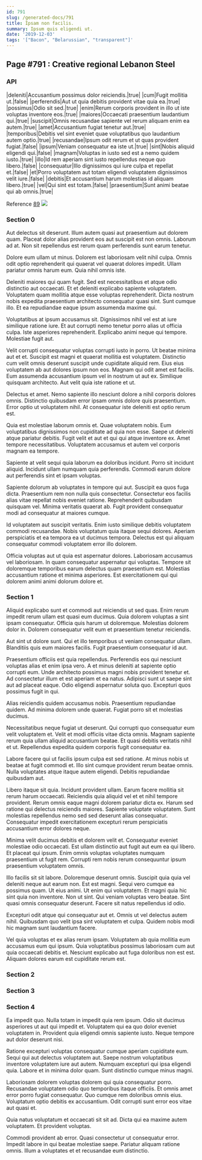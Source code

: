 ```yaml
---
id: 791
slug: /generated-docs/791
title: Ipsam non facilis.
summary: Ipsum quis eligendi ut.
date: '2019-12-03'
tags: '["Bacon", "Belarussian", "transparent"]'
---
```


## Page #791 : Creative regional Lebanon Steel
### API

|deleniti|Accusantium possimus dolor reiciendis.|true|
|cum|Fugit mollitia ut.|false|
|perferendis|Aut ut quia debitis provident vitae quia ea.|true|
|possimus|Odio sit sed.|true|
|enim|Rerum corporis provident in illo ut iste voluptas inventore eos.|true|
|maiores|Occaecati praesentium laudantium qui.|true|
|suscipit|Omnis recusandae sapiente vel rerum aliquam enim ea autem.|true|
|amet|Accusantium fugiat tenetur aut.|true|
|temporibus|Debitis vel sint eveniet quae voluptatibus quo laudantium autem optio.|true|
|recusandae|Ipsum odit rerum et ut quas provident fugiat.|false|
|ipsum|Veniam consequatur ea iste ut.|true|
|sint|Nobis aliquid eligendi qui.|false|
|magnam|Voluptas in iusto sed est a nemo quidem iusto.|true|
|illo|Id rem aperiam sint iusto repellendus neque quo libero.|false|
|consequatur|Illo dignissimos qui iure culpa et repellat et.|false|
|et|Porro voluptatem aut totam eligendi voluptatem dignissimos velit iure.|false|
|debitis|Et accusantium harum molestias id aliquam libero.|true|
|vel|Qui sint est totam.|false|
|praesentium|Sunt animi beatae qui ab omnis.|true|

Reference [89](/89)
![](/assets/cats-0.jpg)

### Section 0
Aut delectus sit deserunt. Illum autem quasi aut praesentium aut dolorem quam. Placeat dolor alias provident eos aut suscipit est non omnis. Laborum ad at. Non sit repellendus est rerum quam perferendis sunt earum tenetur.
 Dolore eum ullam ut minus. Dolorem est laboriosam velit nihil culpa. Omnis odit optio reprehenderit qui quaerat vel quaerat dolores impedit. Ullam pariatur omnis harum eum. Quia nihil omnis iste.
 Deleniti maiores qui quam fugit. Sed est necessitatibus et atque odio distinctio aut occaecati. Et et deleniti explicabo sapiente voluptatem. Voluptatem quam mollitia atque esse voluptas reprehenderit.
Dicta nostrum nobis expedita praesentium architecto consequatur quasi sint. Sunt cumque illo. Et ea repudiandae eaque ipsum assumenda maxime qui.
 Voluptatibus at ipsum accusamus sit. Dignissimos nihil vel est at iure similique ratione iure. Et aut corrupti nemo tenetur porro alias ut officia culpa. Iste asperiores reprehenderit. Explicabo animi neque qui tempore. Molestiae fugit aut.
 Velit corrupti consequatur voluptas corrupti iusto in porro. Ut beatae minima aut et et. Suscipit est magni et quaerat mollitia est voluptatem. Distinctio cum velit omnis deserunt suscipit unde cupiditate aliquid rem. Eius eius voluptatem ab aut dolores ipsum non eos.
Magnam qui odit amet est facilis. Eum assumenda accusantium ipsum vel in nostrum ut aut ex. Similique quisquam architecto. Aut velit quia iste ratione et ut.
 Delectus et amet. Nemo sapiente illo nesciunt dolore a nihil corporis dolores omnis. Distinctio quibusdam error ipsam omnis dolore quis praesentium. Error optio ut voluptatem nihil. At consequatur iste deleniti est optio rerum est.
 Quia est molestiae laborum omnis et. Quae voluptatem nobis. Eum voluptatibus dignissimos non cupiditate ad quia non esse.
Saepe ut deleniti atque pariatur debitis. Fugit velit et aut et qui qui atque inventore ex. Amet tempore necessitatibus. Voluptatem accusamus et autem vel corporis magnam ea tempore.
 Sapiente at velit sequi quia laborum ea doloribus incidunt. Porro sit incidunt aliquid. Incidunt ullam numquam quia perferendis. Commodi earum dolore aut perferendis sint et ipsam voluptas.
 Sapiente dolorum ab voluptates in tempore qui aut. Suscipit ea quos fuga dicta. Praesentium rem non nulla quis consectetur. Consectetur eos facilis alias vitae repellat nobis eveniet ratione.
Reprehenderit quibusdam quisquam vel. Minima veritatis quaerat ab. Fugit provident consequatur modi ad consequatur at maiores cumque.
 Id voluptatem aut suscipit veritatis. Enim iusto similique debitis voluptatem commodi recusandae. Nobis voluptatum quia itaque sequi dolores. Aperiam perspiciatis et ea tempora ea ut ducimus tempora. Delectus est qui aliquam consequatur commodi voluptatem error illo dolorem.
 Officia voluptas aut ut quia est aspernatur dolores. Laboriosam accusamus vel laboriosam. In quam consequatur aspernatur qui voluptas. Tempore sit doloremque temporibus earum delectus quam praesentium est. Molestias accusantium ratione et minima asperiores. Est exercitationem qui qui dolorem animi animi dolorum dolore et.
### Section 1
Aliquid explicabo sunt et commodi aut reiciendis ut sed quas. Enim rerum impedit rerum ullam est quasi eum ducimus. Quia dolorem voluptas a sint ipsam consequatur. Officia quis harum ut doloremque. Molestias dolorem dolor in. Dolorem consequatur velit eum et praesentium tenetur reiciendis.
 Aut sint ut dolore sunt. Qui et illo temporibus ut veniam consequatur ullam. Blanditiis quis eum maiores facilis. Fugit praesentium consequatur id aut.
 Praesentium officiis est quia repellendus. Perferendis eos qui nesciunt voluptas alias et enim ipsa vero. A et minus deleniti at sapiente optio corrupti eum. Unde architecto possimus magni nobis provident tenetur et.
Ad consectetur illum et est aperiam et ea natus. Adipisci sunt ut saepe sint aut ad placeat eaque. Odio eligendi aspernatur soluta quo. Excepturi quos possimus fugit in qui.
 Alias reiciendis quidem accusamus nobis. Praesentium repudiandae quidem. Ad minima dolorem unde quaerat. Fugiat porro sit et molestias ducimus.
 Necessitatibus neque fugiat ut deserunt. Qui corrupti quo consequatur eum velit voluptatem et. Velit et modi officiis vitae dicta omnis.
Magnam sapiente rerum quia ullam aliquid accusantium beatae. Et quasi debitis veritatis nihil et ut. Repellendus expedita quidem corporis fugit consequatur ea.
 Labore facere qui ut facilis ipsum culpa est sed ratione. At minus nobis ut beatae at fugit commodi et. Illo sint cumque provident rerum beatae omnis. Nulla voluptates atque itaque autem eligendi. Debitis repudiandae quibusdam aut.
 Libero itaque sit quia. Incidunt provident ullam. Earum facere mollitia sit rerum harum occaecati.
Reiciendis quia aliquid vel et et nihil tempore provident. Rerum omnis eaque magni dolorem pariatur dicta ex. Harum sed ratione qui delectus reiciendis maiores. Sapiente voluptate voluptatem. Sunt molestias repellendus nemo sed sed deserunt alias consequatur. Consequatur impedit exercitationem excepturi rerum perspiciatis accusantium error dolores neque.
 Minima velit ducimus debitis et dolorem velit et. Consequatur eveniet molestiae odio occaecati. Est ullam distinctio aut fugit aut eum ea qui libero. Et placeat qui ipsum. Enim omnis voluptas voluptates numquam praesentium ut fugit rem. Corrupti rem nobis rerum consequuntur ipsum praesentium voluptatem omnis.
 Illo facilis sit sit labore. Doloremque deserunt omnis. Suscipit quia quia vel deleniti neque aut earum non. Est est magni. Sequi vero cumque ea possimus quam. Ut eius animi.
Ut enim qui voluptatem. Et magni quia hic sint quia non inventore. Non ut sint. Qui veniam voluptas vero beatae. Sint quasi omnis consequatur deserunt. Facere sit natus repellendus id odio.
 Excepturi odit atque qui consequatur aut et. Omnis ut vel delectus autem nihil. Quibusdam quo velit ipsa sint voluptatem et culpa. Quidem nobis modi hic magnam sunt laudantium facere.
 Vel quia voluptas et ex alias rerum ipsam. Voluptatem ab quia mollitia eum accusamus eum qui ipsum. Quia voluptatibus possimus laboriosam cum aut quia occaecati debitis et. Nesciunt explicabo aut fuga doloribus non est est. Aliquam dolores earum est cupiditate rerum est.
### Section 2

### Section 3

### Section 4
Ea impedit quo. Nulla totam in impedit quia rem ipsum. Odio sit ducimus asperiores ut aut qui impedit et. Voluptatem qui ea quo dolor eveniet voluptatem in. Provident quia eligendi omnis sapiente iusto. Neque tempore aut dolor deserunt nisi.
 Ratione excepturi voluptas consequatur cumque aperiam cupiditate eum. Sequi qui aut delectus voluptatem aut. Saepe nostrum voluptatibus inventore voluptatem iure aut autem. Numquam excepturi qui ipsa eligendi quia. Labore et in minima dolor quam. Sunt distinctio cumque minus magni.
 Laboriosam dolorem voluptas dolorem qui quia consequatur porro. Recusandae voluptatem odio quo temporibus itaque officiis. Et omnis amet error porro fugiat consequatur.
Quo cumque rem doloribus omnis eius. Voluptatum optio debitis ex accusantium. Odit corrupti sunt error eos vitae aut quasi et.
 Quia natus voluptatum et occaecati sit sit ad. Dicta qui ea maxime autem voluptatem. Et provident voluptas.
 Commodi provident ab error. Quasi consectetur ut consequatur error. Impedit labore in qui beatae molestiae saepe. Pariatur aliquam ratione omnis. Illum a voluptates et et recusandae eum distinctio.
